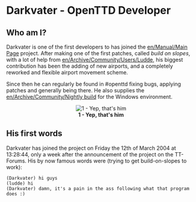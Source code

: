 =Darkvater - OpenTTD Developer=


==Who am I?==
Darkvater is one of the first developers to has joined the [[en/Manual/Main Page]] project. After making one of the first patches, called ''build on slopes'', with a lot of help from [[en/Archive/Community/Users/Ludde]], his biggest contribution has been the adding of new airports, and a completely reworked and flexible airport movement scheme.

Since then he can regularly be found in #openttd fixing bugs, applying patches and generally being there. He also supplies the [[en/Archive/Community/Nightly build]] for the Windows environment.

<center>[[File:en/Archive/Community/Users/Darthvater.jpeg|center|frame|'''1 - Yep, that's him''']]</center>


==His first words==
Darkvater has joined the project on Friday the 12th of March 2004 at 13:28:44, only a week after the announcement of the project on the TT-Forums. His by now famous words were (trying to get build-on-slopes to work):

<pre>(Darkvater) hi guys
(ludde) hi
(Darkvater) damn, it's a pain in the ass following what that program does :)</pre>